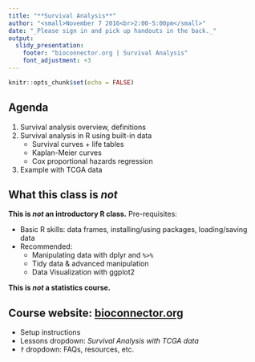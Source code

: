 ```yaml
---
title: "**Survival Analysis**"
author: "<small>November 7 2016<br>2:00-5:00pm</small>"
date: "_Please sign in and pick up handouts in the back._"
output: 
  slidy_presentation:
    footer: "bioconnector.org | Survival Analysis"
    font_adjustment: +3
---
```


```r
knitr::opts_chunk$set(echo = FALSE)
```

## Agenda

1. Survival analysis overview, definitions
1. Survival analysis in R using built-in data
    - Survival curves + life tables
    - Kaplan-Meier curves
    - Cox proportional hazards regression
1. Example with TCGA data

## What this class is _not_

**This is _not_ an introductory R class.** Pre-requisites: 

- Basic R skills: data frames, installing/using packages, loading/saving data
- Recommended: 
    - Manipulating data with dplyr and `%>%`
    - Tidy data & advanced manipulation
    - Data Visualization with ggplot2

**This is _not_ a statistics course.**

## Course website: **[bioconnector.org](http://bioconnector.org)**

- Setup instructions
- Lessons dropdown: _Survival Analysis with TCGA data_
- **`?`** dropdown: FAQs, resources, etc.

